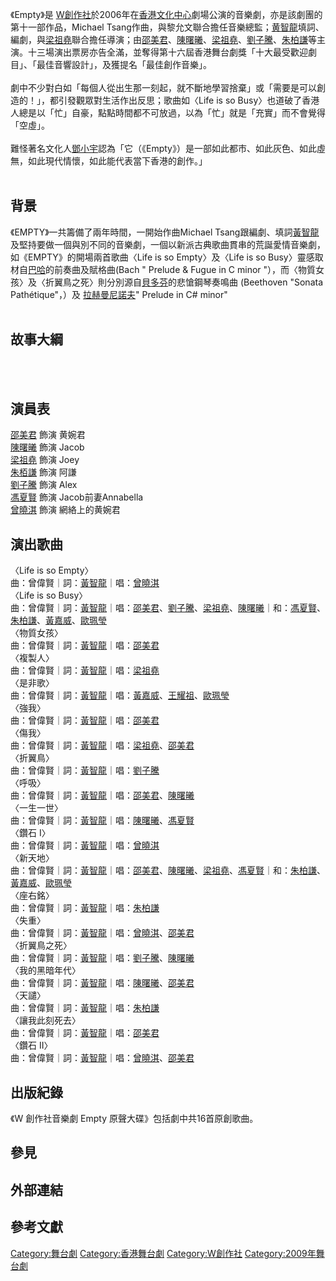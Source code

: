 {{inappropriate tone|time=2014-02-22T04:31:05+00:00}}
{{review|time=2014-02-22T04:31:05+00:00}}
{{Infobox
|name         = Infobox/doc
|bodystyle    = 
|title        = Empty


|titlestyle   = 
|image        = 

<!-- 檔案不存在 [[File:EMPTY_poster_version_A|缩略图]] -->
|imagestyle   = 
|caption      = 
|captionstyle = 
|headerstyle  = background:#ccf;
|labelstyle   = background:#ddf;
|datastyle    = 

|header1=
|label1=表演形式
|data1=音樂劇
|header2=
|label2=演出資料
|data2=2006年9月15日至 24 日
[[香港文化中心|香港文化中心]]劇場
|header3=
|label3=場次
|data3=13場 
|header4=
|label4=語言
|data4=[[中文|中文]]（[[粵語|粵語]]）
|header5=
|label5=主辦
|data5=W創作社
|header6=
|label6=作曲、音樂總監
|data6=Michael Tsang
|header7=
|label7=聯合音樂總監
|data7=黎允文
|header8=
|label8=填詞、編劇、導演
|data8=[[黃智龍|黃智龍]]
|header9=
|label9=聯合導演
|data9=[[梁祖堯|梁祖堯]]
|header10=
|label10=藝術顧問
|data10=[[司徒慧焯|司徒慧焯]]
|header11=
|label11=主演
|data11=[[邵美君|邵美君]]、[[陳曙曦|陳曙曦]]、[[梁祖堯|梁祖堯]]、[[劉子騰|劉子騰]]、[[朱柏謙|朱柏謙]]、[[馮夏賢|馮夏賢]]、[[曾曉淇|曾曉淇]]
|header12=
|label12=其他演員
|data12=[[黃嘉威|黃嘉威]]、[[歐珮瑩|歐珮瑩]]、[[王耀祖|王耀祖]]
|header13=
|label13=現場音樂演奏
|data13=黎允文 (指揮、結他)<br>
吳美瑩 (鋼琴、敲擊樂) <br>
曾若斌 (鋼琴) <br>
CM (低音大提琴) <br>
鍾文曦(小提琴) <br>
侯光武(電腦程式) <br>
|header14=
|label14=佈景設計
|data14=袁玉英
|header15=
|label15=燈光設計
|data15=張國永
|header16=
|label16=服裝設計
|data16=吳達生
|header17=
|label17=錄像設計
|data17=[[司徒慧焯|司徒慧焯]]
|header18=
|label18=歌唱指導
|data18=[[馮夏賢|馮夏賢]]
|header19=
|label19=舞蹈編排
|data19=陳嘉儀
|header20=
|label20=音響統籌、音響設計
|data20=陳銘健
|header21=
|label21=監製
|data21=[[黄智龍|黄智龍]]
|header22=
|label22=製作經理、舞台監督
|data22=張向明
|header23=
|label23=執行舞台監督
|data23=巫曼君
|header24=
|label24=海報單張意念、平面設計
|data24=Kent Fok_tn PEACOCK
|header25=
|label25=海報單張攝影
|data25=Kit Chan@PS2




|belowstyle = background:#ddf;
|below = 
}}

《Empty》是 [[W創作社|W創作社]]於2006年在[[香港文化中心|香港文化中心]]劇場公演的音樂劇，亦是該劇團的第十一部作品，Michael Tsang作曲，與黎允文聯合擔任音樂總監；[[黄智龍|黄智龍]]填詞、編劇，與[[梁祖堯|梁祖堯]]聯合擔任導演；由[[邵美君|邵美君]]、[[陳曙曦|陳曙曦]]、[[梁祖堯|梁祖堯]]、[[劉子騰|劉子騰]]、[[朱柏謙|朱柏謙]]等主演。十三場演出票房亦告全滿，並奪得第十六屆香港舞台劇獎「十大最受歡迎劇目」、「最佳音響設計」，及獲提名「最佳創作音樂」。<br><br>
劇中不少對白如「每個人從出生那一刻起，就不斷地學習捨棄」或「需要是可以創造的！」，都引發觀眾對生活作出反思；歌曲如〈Life is so Busy〉也道破了香港人總是以「忙」自豪，點點時間都不可放過，以為「忙」就是「充實」而不會覺得「空虛」。<br><br>
難怪著名文化人[[鄧小宇|鄧小宇]]認為「它（《Empty》）是一部如此都市、如此灰色、如此虛無，如此現代情懷，如此能代表當下香港的創作。」<br><br>

==背景==

《EMPTY》一共籌備了兩年時間，一開始作曲Michael Tsang跟編劇、填詞[[黃智龍|黃智龍]]及堅持要做一個與別不同的音樂劇，一個以新派古典歌曲貫串的荒誕愛情音樂劇，如《EMPTY》的開場兩首歌曲〈Life is so Empty〉及〈Life is so Busy〉靈感取材自[[巴哈|巴哈]]的前奏曲及賦格曲(Bach " Prelude & Fugue in C minor "），而〈物質女孩〉及〈折翼鳥之死〉則分別源自[[貝多芬|貝多芬]]的悲愴鋼琴奏鳴曲 (Beethoven "Sonata Pathétique"，）及 [[拉赫曼尼諾夫|拉赫曼尼諾夫]]" Prelude in C# minor"<br><br>

==故事大綱==

<br><br>


==演員表==


[[邵美君|邵美君]]  飾演 黄婉君<br>
[[陳曙曦|陳曙曦]] 飾演 Jacob<br>
[[梁祖堯|梁祖堯]] 飾演 Joey<br>
[[朱栢謙|朱栢謙]] 飾演 阿謙<br>
[[劉子騰|劉子騰]]  飾演 Alex<br>
[[馮夏賢|馮夏賢]]  飾演 Jacob前妻Annabella<br>
[[曾曉淇|曾曉淇]] 飾演 網絡上的黄婉君<br>


==演出歌曲==

〈Life is so Empty〉<br>
曲：曾偉賢｜詞：[[黃智龍|黃智龍]]｜唱：[[曾曉淇|曾曉淇]] <br>
〈Life is so Busy〉<br>
曲：曾偉賢｜詞：[[黃智龍|黃智龍]]｜唱：[[邵美君|邵美君]]、[[劉子騰|劉子騰]]、[[梁祖堯|梁祖堯]]、[[陳曙曦|陳曙曦]]｜和：[[馮夏賢|馮夏賢]]、[[朱柏謙|朱柏謙]]、[[黃嘉威|黃嘉威]]、[[歐珮瑩|歐珮瑩]] <br>
〈物質女孩〉<br>
曲：曾偉賢｜詞：[[黃智龍|黃智龍]]｜唱：[[邵美君|邵美君]] <br>
〈複製人〉<br>
曲：曾偉賢｜詞：[[黃智龍|黃智龍]]｜唱：[[梁祖堯|梁祖堯]] <br>
〈是非歌〉<br>
曲：曾偉賢｜詞：[[黃智龍|黃智龍]]｜唱：[[黃嘉威|黃嘉威]]、[[王耀祖|王耀祖]]、[[歐珮瑩|歐珮瑩]] <br>
〈強我〉<br>
曲：曾偉賢｜詞：[[黃智龍|黃智龍]]｜唱：[[邵美君|邵美君]] <br>
〈傷我〉<br>
曲：曾偉賢｜詞：[[黃智龍|黃智龍]]｜唱：[[梁祖堯|梁祖堯]]、[[邵美君|邵美君]] <br>
〈折翼鳥〉<br>
曲：曾偉賢｜詞：[[黃智龍|黃智龍]]｜唱：[[劉子騰|劉子騰]] <br>
〈呼吸〉<br>
曲：曾偉賢｜詞：[[黃智龍|黃智龍]]｜唱：[[邵美君|邵美君]]、[[陳曙曦|陳曙曦]] <br>
〈一生一世〉<br>
曲：曾偉賢｜詞：[[黃智龍|黃智龍]]｜唱：[[陳曙曦|陳曙曦]]、[[馮夏賢|馮夏賢]] <br>
〈鑽石 I〉<br>
曲：曾偉賢｜詞：[[黃智龍|黃智龍]]｜唱：[[曾曉淇|曾曉淇]] <br>
〈新天地〉<br>
曲：曾偉賢｜詞：[[黃智龍|黃智龍]]｜唱：[[邵美君|邵美君]]、[[陳曙曦|陳曙曦]]、[[梁祖堯|梁祖堯]]、[[馮夏賢|馮夏賢]]｜和：[[朱柏謙|朱柏謙]]、[[黃嘉威|黃嘉威]]、[[歐珮瑩|歐珮瑩]] <br>
〈座右銘〉<br>
曲：曾偉賢｜詞：[[黃智龍|黃智龍]]｜唱：[[朱柏謙|朱柏謙]] <br>
〈失重〉<br>
曲：曾偉賢｜詞：[[黃智龍|黃智龍]]｜唱：[[曾曉淇|曾曉淇]]、[[邵美君|邵美君]] <br>
〈折翼鳥之死〉<br>
曲：曾偉賢｜詞：[[黃智龍|黃智龍]]｜唱：[[劉子騰|劉子騰]]、[[陳曙曦|陳曙曦]] <br>
〈我的黑暗年代〉<br>
曲：曾偉賢｜詞：[[黃智龍|黃智龍]]｜唱：[[陳曙曦|陳曙曦]]、[[邵美君|邵美君]] <br>
〈天譴〉<br>
曲：曾偉賢｜詞：[[黃智龍|黃智龍]]｜唱：[[朱柏謙|朱柏謙]] <br>
〈讓我此刻死去〉<br>
曲：曾偉賢｜詞：[[黃智龍|黃智龍]]｜唱：[[邵美君|邵美君]] <br>
〈鑽石 II〉<br>
曲：曾偉賢｜詞：[[黃智龍|黃智龍]]｜唱：[[曾曉淇|曾曉淇]]、[[邵美君|邵美君]] <br>


==出版紀錄==

《W 創作社音樂劇 Empty 原聲大碟》包括劇中共16首原創歌曲。




==參見==

==外部連結==


{{W創作社}}



==參考文獻==
{{Reflist|2}}



[[Category:舞台劇|Category:舞台劇]]
[[Category:香港舞台劇|Category:香港舞台劇]]
[[Category:W創作社|Category:W創作社]]
[[Category:2009年舞台劇|Category:2009年舞台劇]]